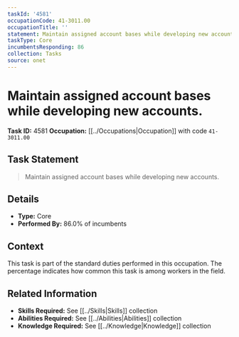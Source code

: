 ```yaml
---
taskId: '4581'
occupationCode: 41-3011.00
occupationTitle: ''
statement: Maintain assigned account bases while developing new accounts.
taskType: Core
incumbentsResponding: 86
collection: Tasks
source: onet
---
```

# Maintain assigned account bases while developing new accounts.

**Task ID:** 4581
**Occupation:** [[../Occupations|Occupation]] with code `41-3011.00`

## Task Statement

> Maintain assigned account bases while developing new accounts.

## Details

- **Type:** Core
- **Performed By:** 86.0% of incumbents

## Context

This task is part of the standard duties performed in this occupation. The percentage indicates how common this task is among workers in the field.

## Related Information

- **Skills Required:** See [[../Skills|Skills]] collection
- **Abilities Required:** See [[../Abilities|Abilities]] collection
- **Knowledge Required:** See [[../Knowledge|Knowledge]] collection
